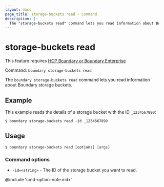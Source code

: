 ```yaml
---
layout: docs
page_title: storage-buckets read - Command
description: |-
  The "storage-buckets read" command lets you read information about Boundary storage buckets.
---
```


# storage-buckets read

<EnterpriseAlert product="boundary">This feature requires <a href="https://www.hashicorp.com/products/boundary">HCP Boundary or Boundary Enterprise</a></EnterpriseAlert>

Command: `boundary storage-buckets read`

The `boundary storage-buckets read` command lets you read information about Boundary storage buckets.

## Example

This example reads the details of a storage bucket with the ID `_1234567890`:

```shell-session
$ boundary storage-buckets read -id _1234567890
```

## Usage

<CodeBlockConfig hideClipboard>

```shell-session
$ boundary storage-buckets read [options] [args]
```

</CodeBlockConfig>

### Command options

- `-id=<string>` - The ID of the storage bucket you want to read.

@include 'cmd-option-note.mdx'